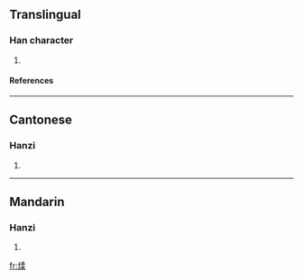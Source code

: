 ==Translingual==
===Han character===
{{Han char|rn=86|rad=火|as=09|sn=13|four=9789<sub>4</sub>|canj=火弓竹木 (FNHD)}}
# {{defn|Han|sort=火09}}
====References====
{{Han ref|kx=0677.280|dkj=19219|dj=1088.120|hdz=32220.080|uh=7163|ud=29027|bh=DE6E|bd=56942}}

----
==Cantonese==
===Hanzi===
{{yue-hanzi|jyut=|y=yau4}}
# {{defn|Cantonese}}

----
==Mandarin==
===Hanzi===
{{cmn-hanzi|pin=[[rǒu]] (rou3)|wg=jou<sup>3</sup>}}
# {{defn|Mandarin}}

[[fr:煣]]